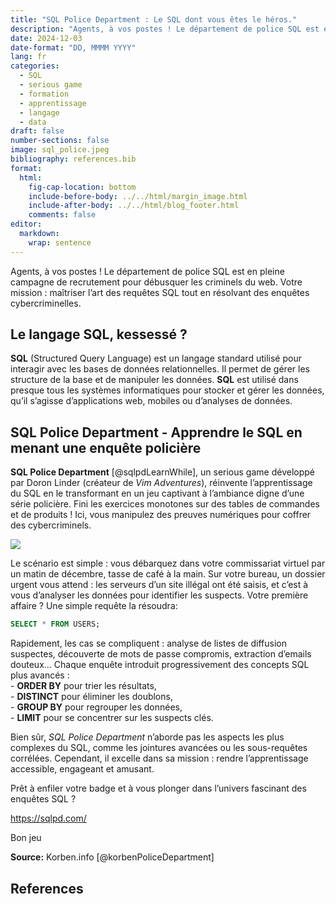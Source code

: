 ```yaml
---
title: "SQL Police Department : Le SQL dont vous êtes le héros."
description: "Agents, à vos postes ! Le département de police SQL est en pleine campagne de recrutement pour débusquer les criminels du web. Votre mission : maîtriser l'art des requêtes SQL tout en résolvant des enquêtes cybercriminelles."
date: 2024-12-03
date-format: "DD, MMMM YYYY"
lang: fr
categories: 
  - SQL
  - serious game
  - formation
  - apprentissage
  - langage
  - data
draft: false
number-sections: false
image: sql_police.jpeg
bibliography: references.bib
format:
  html:
    fig-cap-location: bottom
    include-before-body: ../../html/margin_image.html
    include-after-body: ../../html/blog_footer.html
    comments: false
editor: 
  markdown: 
    wrap: sentence
---
```


Agents, à vos postes !
Le département de police SQL est en pleine campagne de recrutement pour débusquer les criminels du web.
Votre mission : maîtriser l'art des requêtes SQL tout en résolvant des enquêtes cybercriminelles.

## Le langage SQL, kessessé ?

**SQL** (Structured Query Language) est un langage standard utilisé pour interagir avec les bases de données relationnelles.
Il permet de gérer les structure de la base et de manipuler les données.
**SQL** est utilisé dans presque tous les systèmes informatiques pour stocker et gérer les données, qu'il s'agisse d'applications web, mobiles ou d'analyses de données.

## SQL Police Department - Apprendre le SQL en menant une enquête policière

**SQL Police Department** [@sqlpdLearnWhile], un serious game développé par Doron Linder (créateur de *Vim Adventures*), réinvente l'apprentissage du SQL en le transformant en un jeu captivant à l'ambiance digne d'une série policière.
Fini les exercices monotones sur des tables de commandes et de produits !
Ici, vous manipulez des preuves numériques pour coffrer des cybercriminels.

![](sql_adv1.jpg){fig-align="center"}

Le scénario est simple : vous débarquez dans votre commissariat virtuel par un matin de décembre, tasse de café à la main.
Sur votre bureau, un dossier urgent vous attend : les serveurs d'un site illégal ont été saisis, et c'est à vous d'analyser les données pour identifier les suspects.
Votre première affaire ?
Une simple requête la résoudra:

``` sql
SELECT * FROM USERS;  
```

Rapidement, les cas se compliquent : analyse de listes de diffusion suspectes, découverte de mots de passe compromis, extraction d'emails douteux... Chaque enquête introduit progressivement des concepts SQL plus avancés :\
- **ORDER BY** pour trier les résultats,\
- **DISTINCT** pour éliminer les doublons,\
- **GROUP BY** pour regrouper les données,\
- **LIMIT** pour se concentrer sur les suspects clés.

Bien sûr, *SQL Police Department* n'aborde pas les aspects les plus complexes du SQL, comme les jointures avancées ou les sous-requêtes corrélées.
Cependant, il excelle dans sa mission : rendre l'apprentissage accessible, engageant et amusant.

Prêt à enfiler votre badge et à vous plonger dans l'univers fascinant des enquêtes SQL ?

<https://sqlpd.com/>

Bon jeu

**Source:** Korben.info [@korbenPoliceDepartment]

## References

::: {#refs}
:::
